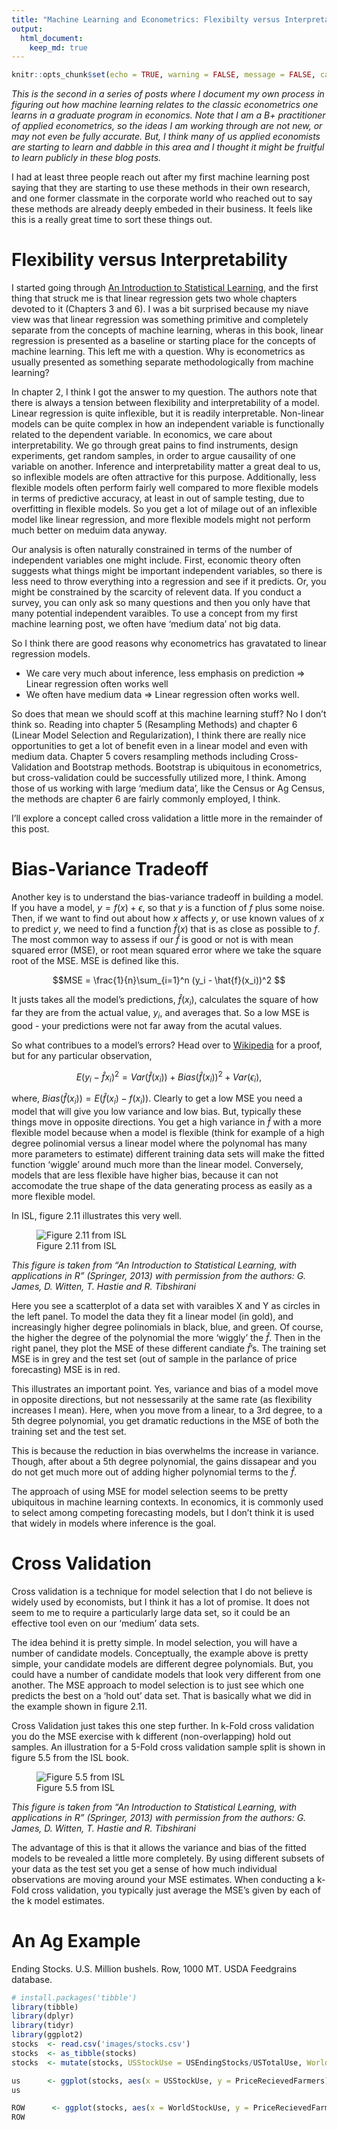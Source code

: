 ```yaml
---
title: "Machine Learning and Econometrics: Flexibilty versus Interpretability"
output:
  html_document:
    keep_md: true
---
```



```r
knitr::opts_chunk$set(echo = TRUE, warning = FALSE, message = FALSE, cache = TRUE)

```

*This is the second in a series of posts where I document my own process in figuring out how machine learning relates to the classic econometrics one learns in a graduate program in economics. Note that I am a B+ practitioner of applied econometrics, so the ideas I am working through are not new, or may not even be fully accurate. But, I think many of us applied economists are starting to learn and dabble in this area and I thought it might be fruitful to learn publicly in these blog posts.* 

I had at least three people reach out after my first machine learning post saying that they are starting to use these methods in their own research, and one former classmate in the corporate world who reached out to say these methods are already deeply embeded in their business. It feels like this is a really great time to sort these things out. 

# Flexibility versus Interpretability

I started going through [An Introduction to Statistical Learning](http://www-bcf.usc.edu/~gareth/ISL/index.html), and the first thing that struck me is that linear regression gets two whole chapters devoted to it (Chapters 3 and 6). I was a bit surprised because my niave view was that linear regression was something primitive and completely separate from the concepts of machine learning, wheras in this book, linear regression is presented as a baseline or starting place for the concepts of machine learning. This left me with a question. Why is econometrics as usually presented as something separate methodologically from machine learning? 

In chapter 2, I think I got the answer to my question. The authors note that there is always a tension between flexibility and interpretability of a model. Linear regression is quite inflexible, but it is readily interpretable. Non-linear models can be quite complex in how an independent variable is functionally related to the dependent variable. In economics, we care about interpretability. We go through great pains to find instruments, design experiments, get random samples, in order to argue causaility of one variable on another. Inference and interpretability matter a great deal to us, so inflexible models are often attractive for this purpose. Additionally, less flexible models often perform fairly well compared to more flexible models in terms of predictive accuracy, at least in out of sample testing, due to overfitting in flexible models. So you get a lot of milage out of an inflexible model like linear regression, and more flexible models might not perform much better on meduim data anyway. 

Our analysis is often naturally constrained in terms of the number of independent variables one might include. First, economic theory often suggests what things might be important independent variables, so there is less need to throw everything into a regression and see if it predicts. Or, you might be constrained by the scarcity of relevent data. If you conduct a survey, you can only ask so many questions and then you only have that many potential independent varaibles. To use a concept from my first machine learning post, we often have 'medium data' not big data. 

So I think there are good reasons why econometrics has gravatated to linear regression models.

+ We care very much about inference, less emphasis on prediction $\Rightarrow$ Linear regression often works well
+ We often have medium data $\Rightarrow$ Linear regression often works well. 

So does that mean we should scoff at this machine learning stuff? No I don't think so. Reading into chapter 5 (Resampling Methods) and chapter 6 (Linear Model Selection and Regularization), I think there are really nice opportunities to get a lot of benefit even in a linear model and even with medium data. Chapter 5 covers resampling methods including Cross-Validation and Bootstrap methods. Bootstrap is ubiquitous in econometrics, but cross-validation could be successfully utilized more, I think. Among those of us working with large 'medium data', like the Census or Ag Census, the methods are chapter 6 are fairly commonly employed, I think. 

I'll explore a concept called cross validation a little more in the remainder of this post. 


# Bias-Variance Tradeoff

Another key is to understand the bias-variance tradeoff in building a model. If you have a model, $y = f(x) + \epsilon$, so that $y$ is a function of $f$ plus some noise. Then, if we want to find out about how $x$ affects $y$, or use known values of $x$ to predict $y$, we need to find a function $\hat{f}(x)$ that is as close as possible to $f$. The most common way to assess if our $\hat{f}$ is good or not is with mean squared error (MSE), or root mean squared error where we take the square root of the MSE. MSE is defined like this. 

$$MSE = \frac{1}{n}\sum_{i=1}^n (y_i - \hat{f}(x_i))^2 $$

It justs takes all the model's predictions, $\hat{f}(x_i)$, calculates the square of how far they are from the actual value, $y_i$, and averages that. So a low MSE is good - your predictions were not far away from the acutal values. 

So what contribues to a model's errors? Head over to [Wikipedia](https://en.wikipedia.org/wiki/Bias%E2%80%93variance_tradeoff) for a proof, but for any particular observation, 

$$E(y_i - \hat{f}x_i)^2 = Var(\hat{f}(x_i)) + Bias(\hat{f}(x_i))^2 + Var(\epsilon_i),$$

where, $Bias(\hat{f}(x_i)) = E(\hat{f}(x_i) - f(x_i))$. Clearly to get a low MSE you need a model that will give you low variance and low bias. But, typically these things move in opposite directions. You get a high variance in $\hat{f}$ with a more flexible model because when a model is flexible (think for example of a high degree polinomial versus a linear model where the polynomal has many more parameters to estimate) different training data sets will make the fitted function 'wiggle' around much more than the linear model. Conversely, models that are less flexible have higher bias, because it can not accomodate the true shape of the data generating process as easily as a more flexible model. 

In ISL, figure 2.11 illustrates this very well. 


![Figure 2.11 from ISL](images\2.11-ISL.jpg)

*This figure is taken from "An Introduction to Statistical Learning, with applications in R"  (Springer, 2013) with permission from the authors: G. James, D. Witten,  T. Hastie and R. Tibshirani*

Here you see a scatterplot of a data set with varaibles X and Y as circles in the left panel. To model the data they fit a linear model (in gold), and increasingly higher degree polinomials in black, blue, and green. Of course, the higher the degree of the polynomial the more 'wiggly' the $\hat{f}$. Then in the right panel, they plot the MSE of these different candiate $\hat{f}$'s. The training set MSE is in grey and the test set (out of sample in the parlance of price forecasting) MSE is in red. 

This illustrates an important point. Yes, variance and bias of a model move in opposite directions, but not nessessarily at the same rate (as flexibility increases I mean). Here, when you move from a linear, to a 3rd degree, to a 5th degree polynomial, you get dramatic reductions in the MSE of both the training set and the test set. 

This is because the reduction in bias overwhelms the increase in variance. Though, after about a 5th degree polynomial, the gains dissapear and you do not get much more out of adding higher polynomial terms to the $\hat{f}$. 

The approach of using MSE for model selection seems to be pretty ubiquitous in machine learning contexts. In economics, it is commonly used to select among competing forecasting models, but I don't think it is used that widely in models where inference is the goal. 


# Cross Validation

Cross validation is a technique for model selection that I do not believe is widely used by economists, but I think it has a lot of promise. It does not seem to me to require a particularly large data set, so it could be an effective tool even on our 'medium' data sets. 

The idea behind it is pretty simple. In model selection, you will have a number of candidate models. Conceptually, the example above is pretty simple, your candidate models are different degree polynomials. But, you could have a number of candidate models that look very different from one another. The MSE approach to model selection is to just see which one predicts the best on a 'hold out' data set. That is basically what we did in the example shown in figure 2.11. 

Cross Validation just takes this one step further. In k-Fold cross validation you do the MSE exercise with k different (non-overlapping) hold out samples. An illustration for a 5-Fold cross validation sample split is shown in figure 5.5 from the ISL book. 

![Figure 5.5 from ISL](images\5.5-ISLR.jpg) 


*This figure is taken from "An Introduction to Statistical Learning, with applications in R"  (Springer, 2013) with permission from the authors: G. James, D. Witten,  T. Hastie and R. Tibshirani*


The advantage of this is that it allows the variance and bias of the fitted models to be revealed a little more completely. By using different subsets of your data as the test set you get a sense of how much individual observations are moving around your MSE estimates. When conducting a k-Fold cross validation, you typically just average the MSE's given by each of the k model estimates. 



# An Ag Example

Ending Stocks. U.S. Million bushels. Row, 1000 MT. USDA Feedgrains database. 

```r
# install.packages('tibble')
library(tibble)
library(dplyr)
library(tidyr)
library(ggplot2)
stocks  <- read.csv('images/stocks.csv')
stocks  <- as_tibble(stocks)
stocks  <- mutate(stocks, USStockUse = USEndingStocks/USTotalUse, WorldStockUse = ROWEndingStocks/WorldTotalUse)

us      <- ggplot(stocks, aes(x = USStockUse, y = PriceRecievedFarmers)) + geom_point() + theme_bw()
us

ROW      <- ggplot(stocks, aes(x = WorldStockUse, y = PriceRecievedFarmers)) + geom_point() + theme_bw()
ROW
```
